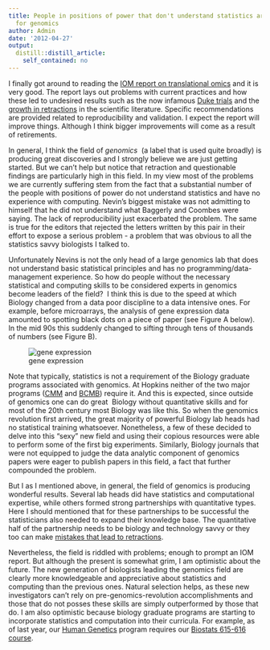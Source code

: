 ```yaml
---
title: People in positions of power that don't understand statistics are a big problem
  for genomics
author: Admin
date: '2012-04-27'
output:
  distill::distill_article:
    self_contained: no
---
```


<p class="p1">
  I finally got around to reading the <a href="http://www.iom.edu/Reports/2012/Evolution-of-Translational-Omics.aspx" target="_blank">IOM report on translational omics</a> and it is very good. The report lays out problems with current practices and how these led to undesired results such as the now infamous <a href="https://simplystatistics.org/2012/02/27/the-duke-saga-starter-set/" target="_blank">Duke trials</a> and the <a href="http://online.wsj.com/article/SB10001424052702303627104576411850666582080.html" target="_blank">growth in retractions</a> in the scientific literature. Specific recommendations are provided related to reproducibility and validation. I expect the report will improve things. Although I think bigger improvements will come as a result of retirements.
</p>

<p class="p1">
  In general, I think the field of <em>genomics</em>  (a label that is used quite broadly) is producing great discoveries and I strongly believe we are just getting started. But we can&#8217;t help but notice that retraction and questionable findings are particularly high in this field. In my view most of the problems we are currently suffering stem from the fact that a substantial number of the people with positions of power do not understand statistics and have no experience with computing. Nevin&#8217;s biggest mistake was not admitting to himself that he did not understand what Baggerly and Coombes were saying. The l<span>ack of reproducibility just exacerbated </span><span>the problem. </span>The same is true for the editors that rejected the letters written by this pair in their effort to expose a serious problem - a problem that was obvious to all the statistics savvy biologists I talked to.
</p>

<p class="p1">
  Unfortunately Nevins is not the only head of a large genomics lab that does not understand basic statistical principles and has no programming/data-management experience. So how do people without the necessary statistical and computing skills to be considered experts in genomics become leaders of the field?  I think this is due to the speed at which Biology changed from a data poor discipline to a data intensive ones. For example, before microarrays, the analysis of gene expression data amounted to spotting black dots on a piece of paper (see Figure A below). In the mid 90s this suddenly changed to sifting through tens of thousands of numbers (see Figure B).
</p>

![gene expression](https://raw.githubusercontent.com/simplystats/simplystats.github.io/master/wp-content/uploads/2013/05/expression.jpg)

<p class="p1">
Note that typically, statistics is not a requirement of the Biology graduate programs associated with genomics. At Hopkins neither of the two major programs (<a href="http://cmm.jhu.edu/index.php?title=Home" target="_blank">CMM</a> and <a href="http://biolchem.bs.jhmi.edu/bcmb/Pages/index.aspx" target="_blank">BCMB</a>) require it. And this is expected, since outside of genomics one can do great  Biology without quantitative skills and for most of the 20th century most Biology was like this. So when the genomics revolution first arrived, the great majority of powerful Biology lab heads had no statistical training whatsoever. Nonetheless, a few of these decided to delve into this &#8220;sexy&#8221; new field and using their copious resources were able to perform some of the first big experiments. Similarly, Biology journals that were not equipped to judge the data analytic component of genomics papers were eager to publish papers in this field, a fact that further compounded the problem.
</p>

<p class="p1">
  But I as I mentioned above, in general, the field of genomics is producing wonderful results. Several lab heads did have statistics and computational expertise, while others formed strong partnerships with quantitative types. Here I should mentioned that for these partnerships to be successful the statisticians also needed to expand their knowledge base. The quantitative half of the partnership needs to be biology and technology savvy or they too can make <a href="http://retractionwatch.wordpress.com/2011/07/21/sebastiani-group-retracts-genetics-of-aging-study-from-science/" target="_blank">mistakes that lead to retractions</a>. 
</p>

<p class="p1">
  Nevertheless, the field is riddled with problems; enough to prompt an IOM report. But although the present is somewhat grim, I am optimistic about the future. The new generation of biologists leading the genomics field are clearly more knowledgeable and appreciative about statistics and computing than the previous ones. Natural selection helps, as these new investigators can&#8217;t rely on pre-genomics-revolution accomplishments and those that do not posses these skills are simply outperformed by those that do. I am also optimistic because biology graduate programs are starting to incorporate statistics and computation into their curricula. For example, as of last year, our <a href="http://humangenetics.jhmi.edu/" target="_blank">Human Genetics</a> program requires our <a href="http://biostat.jhsph.edu/~iruczins/teaching/140.615/info.html" target="_blank">Biostats 615-616 course</a>. 
</p>
